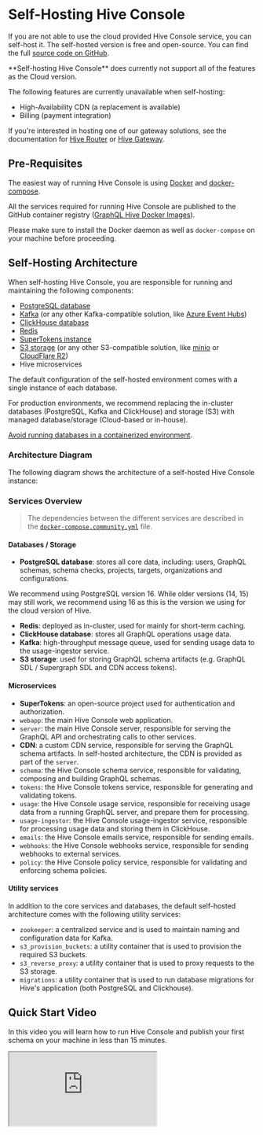 
# Self-Hosting Hive Console

If you are not able to use the cloud provided Hive Console service, you can self-host it. The
self-hosted version is free and open-source. You can find the full
[source code on GitHub](https://github.com/graphql-hive/console).

<Callout>
  **Self-hosting Hive Console** does currently not support all of the features as the Cloud version.

The following features are currently unavailable when self-hosting:

- High-Availability CDN (a replacement is available)
- Billing (payment integration)

</Callout>

If you're interested in hosting one of our gateway solutions, see the documentation for
[Hive Router](https://github.com/graphql-hive/router?tab=readme-ov-file#hive-router-rust) or
[Hive Gateway](https://the-guild.dev/graphql/hive/docs/gateway).

## Pre-Requisites

The easiest way of running Hive Console is using [Docker](https://www.docker.com/) and
[docker-compose](https://docs.docker.com/compose/).

All the services required for running Hive Console are published to the GitHub container registry
([GraphQL Hive Docker Images](https://github.com/orgs/graphql-hive/packages)).

Please make sure to install the Docker daemon as well as `docker-compose` on your machine before
proceeding.

## Self-Hosting Architecture

When self-hosting Hive Console, you are responsible for running and maintaining the following
components:

- [PostgreSQL database](https://www.postgresql.org/)
- [Kafka](https://kafka.apache.org/) (or any other Kafka-compatible solution, like
  [Azure Event Hubs](https://learn.microsoft.com/en-us/azure/event-hubs/event-hubs-about))
- [ClickHouse database](https://clickhouse.com/)
- [Redis](https://redis.io/)
- [SuperTokens instance](https://supertokens.com/)
- [S3 storage](https://aws.amazon.com/s3/) (or any other S3-compatible solution, like
  [minio](https://min.io/) or [CloudFlare R2](https://www.cloudflare.com/developer-platform/r2/))
- Hive microservices

<Callout type="info">
The default configuration of the self-hosted environment comes with a single instance of each database.

For production environments, we recommend replacing the in-cluster databases (PostgreSQL, Kafka and
ClickHouse) and storage (S3) with managed database/storage (Cloud-based or in-house).

[Avoid running databases in a containerized environment](https://patrobinson.github.io/2016/11/07/thou-shalt-not-run-a-database-inside-a-container/).

</Callout>

### Architecture Diagram

The following diagram shows the architecture of a self-hosted Hive Console instance:

<NextImage
  alt="Self-hosting diagram"
  src={diagram}
  className="mt-10 w-full rounded-lg drop-shadow-md"
/>

### Services Overview

> The dependencies between the different services are described in the
> [`docker-compose.community.yml`](https://github.com/graphql-hive/console/blob/main/docker/docker-compose.community.yml)
> file.

#### Databases / Storage

- **PostgreSQL database**: stores all core data, including: users, GraphQL schemas, schema checks,
  projects, targets, organizations and configurations.

<Callout type="info">
  We recommend using PostgreSQL version 16. While older versions (14, 15) may still work, we
  recommend using 16 as this is the version we using for the cloud version of Hive.
</Callout>

- **Redis**: deployed as in-cluster, used for mainly for short-term caching.
- **ClickHouse database**: stores all GraphQL operations usage data.
- **Kafka**: high-throughput message queue, used for sending usage data to the usage-ingestor
  service.
- **S3 storage**: used for storing GraphQL schema artifacts (e.g. GraphQL SDL / Supergraph SDL and
  CDN access tokens).

#### Microservices

- **SuperTokens**: an open-source project used for authentication and authorization.
- `webapp`: the main Hive Console web application.
- `server`: the main Hive Console server, responsible for serving the GraphQL API and orchestrating
  calls to other services.
- **CDN**: a custom CDN service, responsible for serving the GraphQL schema artifacts. In
  self-hosted architecture, the CDN is provided as part of the `server`.
- `schema`: the Hive Console schema service, responsible for validating, composing and building
  GraphQL schemas.
- `tokens`: the Hive Console tokens service, responsible for generating and validating tokens.
- `usage`: the Hive Console usage service, responsible for receiving usage data from a running
  GraphQL server, and prepare them for processing.
- `usage-ingestor`: the Hive Console usage-ingestor service, responsible for processing usage data
  and storing them in ClickHouse.
- `emails`: the Hive Console emails service, responsible for sending emails.
- `webhooks`: the Hive Console webhooks service, responsible for sending webhooks to external
  services.
- `policy`: the Hive Console policy service, responsible for validating and enforcing schema
  policies.

#### Utility services

In addition to the core services and databases, the default self-hosted architecture comes with the
following utility services:

- `zookeeper`: a centralized service and is used to maintain naming and configuration data for
  Kafka.
- `s3_provision_buckets`: a utility container that is used to provision the required S3 buckets.
- `s3_reverse_proxy`: a utility container that is used to proxy requests to the S3 storage.
- `migrations`: a utility container that is used to run database migrations for Hive's application
  (both PostgreSQL and Clickhouse).

## Quick Start Video

In this video you will learn how to run Hive Console and publish your first schema on your machine
in less than 15 minutes.

<iframe
  src="https://www.youtube.com/embed/H57aej4cW2I"
  title="GraphQL Hive Self-Hosted Quick Start"
/>

## Running Hive Console

First download the `docker-compose.community.yml` file from the
[GitHub repository](https://github.com/graphql-hive/console/blob/main/docker/docker-compose.community.yml)
using `wget` or `curl`. This's going to download the latest version available.

<Callout type="info">
  Note: make sure you've Docker installed to be able to continue with the setup process.
</Callout>

You can also download the file directly from GitHub, if you don't have `wget` or `curl` installed
using the link below

<Tabs items={['curl', 'wget']}>

<Tabs.Tab>

```sh
curl -O https://raw.githubusercontent.com/graphql-hive/console/main/docker/docker-compose.community.yml
```

</Tabs.Tab>

<Tabs.Tab>

```sh
bash wget https://raw.githubusercontent.com/graphql-hive/console/main/docker/docker-compose.community.yml
```

</Tabs.Tab>

</Tabs>

After downloading the `docker-compose.community.yml` file, this includes all the services required
for running Hive locally in a self hosted environment. But before we can spin it up, we first need
to set some environment variables.

<Callout>
  **Docker images** are built and published for each version of Hive Console and tagged accordingly.
  You can find all the available versions on the [GitHub Releases page prefixed with `hive@`](https://github.com/graphql-hive/console/releases).

We recommend sticking to a specific version to avoid breaking changes. The `latest` version
correspons to the latest stable release.

```sh
export DOCKER_TAG=":3.0.0"
```

After picking a version set the `DOCKER_TAG` environment variable to that value.

</Callout>

```bash
export DOCKER_REGISTRY="ghcr.io/graphql-hive/"
export DOCKER_TAG=":latest" # Pin this to an exact version
export HIVE_ENCRYPTION_SECRET=$(openssl rand -hex 16)
export HIVE_APP_BASE_URL="http://localhost:8080"
export HIVE_EMAIL_FROM="no-reply@graphql-hive.com"
export SUPERTOKENS_API_KEY=$(openssl rand -hex 16)
export CLICKHOUSE_USER="clickhouse"
export CLICKHOUSE_PASSWORD=$(openssl rand -hex 16)
export REDIS_PASSWORD=$(openssl rand -hex 16)
export POSTGRES_USER="postgres"
export POSTGRES_PASSWORD=$(openssl rand -hex 16)
export POSTGRES_DB="registry"
export MINIO_ROOT_USER="minioadmin"
export MINIO_ROOT_PASSWORD="minioadmin"
export CDN_AUTH_PRIVATE_KEY=$(openssl rand -hex 16)
```

<Callout type="info">
  We recommend saving the environment variables in a file that you can reuse later. E.g. a `.env` file that you
  can later on expand using `source .env`. We are using `openssl` here for generating passwords on the fly.

You can also embed the values within a new docker-compose file by running the following command
after setting the environment variables.

```sh
docker compose -f docker-compose.community.yml config > docker-compose.with-env.yml
```

</Callout>

After setting the environment variables, pull the required images for Hive Console services. This's
going to take some time if you're doing it for the first time.

```bash
docker compose -f docker-compose.community.yml pull
# or if you embedded the environment variables into your docker-compose file
docker compose -f docker-compose.with-env.yml pull
```

After it's done, you can start the Hive Console services using `docker compose`.

```bash
docker compose -f docker-compose.community.yml up
# or if you embedded the environment variables into your docker-compose file
docker compose -f docker-compose.with-env.yml up
```

Wait until all the services are up and running.

Congratulations 🥳, you just started your own Hive Console instance.

You'll notice the folder named `.hive` at your root directory that has been mounted from docker
representing the volumes for the different storages used by Hive services like `postgres` and
`minio`, etc... So yes data are currently local but we'll discuss that further more in the
`Next Steps` section.

> Note: deleting this directory will end up with a loss of data, as this directory is acting as a
> volume for storing the data from Hive dependencies: database and storage

## Testing Hive Console

Visit `http://localhost:8080` in your browser and start using Hive Console! The usage reporting
endpoint is bound to `http://localhost:8081`. The GraphQL API is bound to `http://localhost:8082`.
The artifacts bucket is bound to `http://localhost:8083`.

Firstly, you can head to `http://localhost:8080` in your browser and start using Hive Console!
You'll need to Sign Up for an account by inputting your email and password. And once you do you'll
see your personal organization that has been automatically created for you by default.

### Creating first project and target

Now that we have Hive Console setup locally, signed up and logged into our dashboard. We can start
creating our first project which we're going to push graphql schemas to.

So you're going to click on the `Create a Project` button on the top right, give it a name and
choose your project type. You're going to see all sorts of types `Single` which is the most common
and there're also `Federation` and `Stitching` but what's also nice is that you can define your own
custom endpoints for schema validation and schema building. I'm going to go with `Single` but you
can choose what best suits your needs. Then click `Create Project`, you're going to be redirected to
your project page where you're going to see 3 listed targets created for you by default:

- `development`
- `production`
- `staging`

We're going to use the `development` target in this guide and as soon as you click it you'll see
this message:

> Hive is waiting for your first schema.
>
> You can publish a schema with Hive CLI and Hive Client

Create a `schema.graphql` file wherever you want, you can put it at the root for example with any
simple graphql schema like the following:

```graphql
type Query {
  hello: String!
}
```

#### Setting up a local project

You also need to have a git repository initilaized for your project, because Hive automatically uses
the last commit hash to determine who the author is and ties the schema with the commit hash. So
we're going to do that.

```bash
git init
```

Make sure you exclude the following in your `.gitignore` file, because you don't wanna push those in
your commits:

```
.hive
hive.json
.env
```

Make sure to at least have a single commit so that Hive can associate the schema with it.

```bash
git add .
git commit -m "init"
```

#### Installing Hive CLI

Now that you've your project setup, start by installing the Hive CLI which we're going to use to
interact with Hive's server.

<Cards>
  <Cards.Card arrow title="Install Hive CLI as a binary" href="/docs/api-reference/cli#binary" />
  <Cards.Card arrow title="Install Hive CLI from NPM" href="/docs/api-reference/cli#nodejs" />
</Cards>

After installing it, you can check the version of the CLI, to make sure it's installed correctly.

```bash
hive --version
```

#### Publishing your first schema

And since we're using the Self Hosted version, we need to configure the Hive CLI to use our local
endpoint, by creating a `hive.json` file at the root of your directory. Then specify the `registry`
key to point it our local registry instead of the cloud version one and the value is going to be
`http://localhost:8082/graphql` where its running.

Additionally the schemas registry only allows trusted sources to be able to push to them, so we have
to create an access token by heading back to our project page, specifically on the target(in this
guide it's `development`) then go to the settings tab, if you scroll donw a bit you're going to see
the `Tokens` section, click the `Generate New Token` button, give it a name then we'll have to set
some permissions for that token, so expand the `All targets` section then give the `Registry` a
`Read & Write` access. Click the `Generate Token` button, then copy the token value. Head back to
the `hive.json` config file then add the following contents, while replacing the
`<your-access-token>` with the token value you just copied.

```json filename="hive.json"
{
  "registry": {
    "endpoint": "http://localhost:8082/graphql",
    "accessToken": "<your-access-token>"
  }
}
```

Now we're all setup to use the Hive CLI against our Setup!

We can publish our first schema by using:

```bash
hive schema:publish ./schema.graphql
```

Go to the `Schema` tab in your project target and you're going to see your latest published schema.

## Bounded Ports Reference

| Port | Purpose                      |
| ---- | ---------------------------- |
| 8080 | Hive's Main App UI           |
| 8081 | The Usage Reporting Endpoint |
| 8082 | The GraphQL API              |
| 8083 | The Artifacts Bucket         |

## Next Steps

After doing your first testing with Hive Console you should consider the following steps:

- Evaluate whether you want to run Databases yourself within Docker or instead use a managed
  database service.
- Set up backups for your data.
- Set up a CD pipeline for deploying Hive Console to your Cloud Provider or bare-metal server of
  choice (e.g. a Kubernetes cluster or Docker Swarm)
- Set up a monitoring solution for your Hive Console instance (leverage healthchecks, sentry error
  reporting, prometheus metrics, etc.).
- Configure the `emails` service to use a real email provider (by default it uses `sendmail`).
- Watch and follow the [Hive Console GitHub repository](https://github.com/graphql-hive/console) for
  new releases and updates.
- Set up a weekly reminder for updating your Hive Console instance to the latest version and
  applying maintenance.
- Get yourself familiar with SuperTokens and follow their changelogs in order to keep your
  SuperTokens instance up-to-date.
- In order to use longer retention periods e.g. for conditional breaking changes or schema explorer
  overviews do the following: Open the postgres database, go to the table `organization`, find your
  organization and change `plan_name` to ENTERPRISE, `limit_operations_monthly` to 0 and
  `limit_retention_days` to a value between 0 and 360 in order to unlock full functionality.

You can review the configuration options of all the services in the corresponding Readme files.

- [`@hive/app`](https://github.com/graphql-hive/console/tree/main/packages/web/app/README.md)
- [`@hive/server`](https://github.com/graphql-hive/console/tree/main/packages/services/server/README.md)
- [`@hive/schema`](https://github.com/graphql-hive/console/tree/main/packages/services/schema/README.md)
- [`@hive/webhooks`](https://github.com/graphql-hive/console/tree/main/packages/services/webhooks/README.md)
- [`@hive/usage`](https://github.com/graphql-hive/console/tree/main/packages/services/usage/README.md)
- [`@hive/usage-ingestor`](https://github.com/graphql-hive/console/tree/main/packages/services/usage-ingestor/README.md)
- [`@hive/tokens`](https://github.com/graphql-hive/console/tree/main/packages/services/tokens/README.md)
- [`@hive/storage`](https://github.com/graphql-hive/console/tree/main/packages/services/storage/README.md)
- [`@hive/emails`](https://github.com/graphql-hive/console/tree/main/packages/services/emails/README.md)
